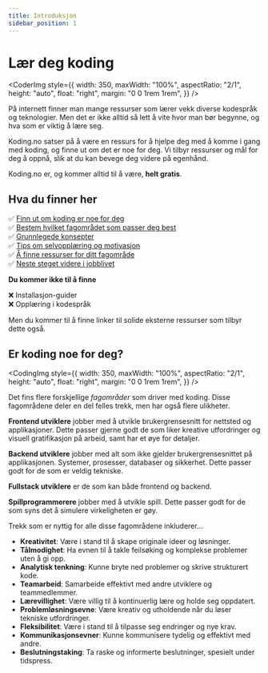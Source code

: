 ```yaml
---
title: Introduksjon
sidebar_position: 1
---
```



# Lær deg koding

<CoderImg
  style={{
    width: 350,
    maxWidth: "100%",
    aspectRatio: "2/1",
    height: "auto",
    float: "right",
    margin: "0 0 1rem 1rem",
  }}
/>

På internett finner man mange ressurser som lærer vekk diverse kodespråk og teknologier.
Men det er ikke alltid så lett å vite hvor man bør begynne, og hva som er viktig å lære seg.

Koding.no satser på å være en ressurs for å hjelpe deg med å komme i gang med koding, og finne ut om det er noe for deg.
Vi tilbyr ressurser og mål for deg å oppnå, slik at du kan bevege deg videre på egenhånd.

Koding.no er, og kommer alltid til å være, **helt gratis**.

## Hva du finner her

✅ [Finn ut om koding er noe for deg](#er-koding-noe-for-deg)  
✅ [Bestem hvilket fagområdet som passer deg best](./fagomrader)  
✅ [Grunnlegede konsepter](./verktoy-og-miljo)  
✅ [Tips om selvopplæring og motivasjon](./selvkom-i-gang-og-motivasjon)  
✅ [Å finne ressurser for ditt fagområde](./start)  
✅ [Neste steget videre i jobblivet](./veien-videre)

**Du kommer ikke til å finne**

❌ Installasjon-guider  
❌ Opplæring i kodespråk

Men du kommer til å finne linker til solide eksterne ressurser som tilbyr dette også.

## Er koding noe for deg?

<CodingImg
  style={{
    width: 350,
    maxWidth: "100%",
    aspectRatio: "2/1",
    height: "auto",
    float: "right",
    margin: "0 0 1rem 1rem",
  }}
/>

Det fins flere forskjellige _fagområder_ som driver med koding. Disse fagområdene deler en del felles trekk, men har også flere ulikheter.

**Frontend utviklere** jobber med å utvikle brukergrensesnitt for nettsted og applikasjoner. Dette passer gjerne godt de som liker kreative utfordringer og visuell gratifikasjon på arbeid, samt har et øye for detaljer.

**Backend utviklere** jobber med alt som ikke gjelder brukergrensesnittet på applikasjonen. Systemer, prosesser, databaser og sikkerhet. Dette passer godt for de som er veldig tekniske.

**Fullstack utviklere** er de som kan både frontend og backend.

**Spillprogrammerere** jobber med å utvikle spill. Dette passer godt for de som syns det å simulere virkeligheten er gøy.

Trekk som er nyttig for alle disse fagområdene inkluderer...

- **Kreativitet**: Være i stand til å skape originale ideer og løsninger.
- **Tålmodighet**: Ha evnen til å takle feilsøking og komplekse problemer uten å gi opp.
- **Analytisk tenkning**: Kunne bryte ned problemer og skrive strukturert kode.
- **Teamarbeid**: Samarbeide effektivt med andre utviklere og teammedlemmer.
- **Lærevillighet**: Være villig til å kontinuerlig lære og holde seg oppdatert.
- **Problemløsningsevne**: Være kreativ og utholdende når du løser tekniske utfordringer.
- **Fleksibilitet**: Være i stand til å tilpasse seg endringer og nye krav.
- **Kommunikasjonsevner**: Kunne kommunisere tydelig og effektivt med andre.
- **Beslutningstaking**: Ta raske og informerte beslutninger, spesielt under tidspress.
